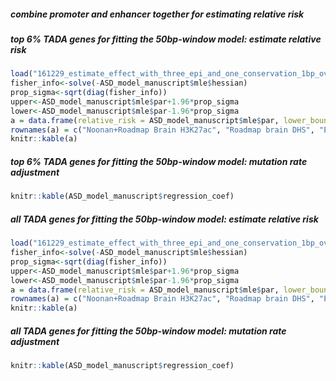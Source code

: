 
##### combine promoter and enhancer together for estimating relative risk


##### top 6% TADA genes for fitting the 50bp-window model: estimate relative risk

```r
load("161229_estimate_effect_with_three_epi_and_one_conservation_1bp_overlap_top_6_pct_tada_using_synony_only_for_ASD_coding.Rdata")
fisher_info<-solve(-ASD_model_manuscript$mle$hessian)
prop_sigma<-sqrt(diag(fisher_info))
upper<-ASD_model_manuscript$mle$par+1.96*prop_sigma
lower<-ASD_model_manuscript$mle$par-1.96*prop_sigma
a = data.frame(relative_risk = ASD_model_manuscript$mle$par, lower_bound = lower, upper_bournd = upper)
rownames(a) = c("Noonan+Roadmap Brain H3K27ac", "Roadmap brain DHS", "ENCODE brain DHS","Phastcons100way")
knitr::kable(a)
```

##### top 6% TADA genes for fitting the 50bp-window model: mutation rate adjustment
```r
knitr::kable(ASD_model_manuscript$regression_coef)
```

##### all TADA genes for fitting the 50bp-window model: estimate relative risk

```r
load("161229_estimate_effect_with_three_epi_and_one_conservation_1bp_overlap_all_tada_using_synony_only_for_ASD_coding.Rdata")
fisher_info<-solve(-ASD_model_manuscript$mle$hessian)
prop_sigma<-sqrt(diag(fisher_info))
upper<-ASD_model_manuscript$mle$par+1.96*prop_sigma
lower<-ASD_model_manuscript$mle$par-1.96*prop_sigma
a = data.frame(relative_risk = ASD_model_manuscript$mle$par, lower_bound = lower, upper_bournd = upper)
rownames(a) = c("Noonan+Roadmap Brain H3K27ac", "Roadmap brain DHS", "ENCODE brain DHS","Phastcons100way")
knitr::kable(a)
```

##### all TADA genes for fitting the 50bp-window model: mutation rate adjustment
```r
knitr::kable(ASD_model_manuscript$regression_coef)
```
